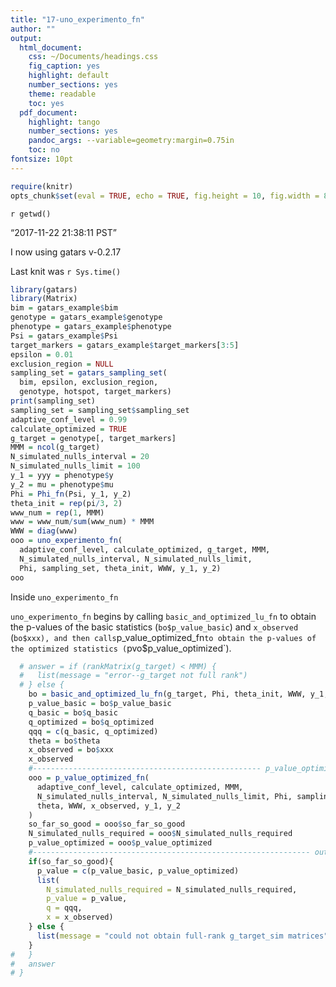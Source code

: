 ```yaml
---
title: "17-uno_experimento_fn"
author: ""
output:
  html_document:
    css: ~/Documents/headings.css
    fig_caption: yes
    highlight: default
    number_sections: yes
    theme: readable
    toc: yes
  pdf_document:
    highlight: tango
    number_sections: yes
    pandoc_args: --variable=geometry:margin=0.75in
    toc: no
fontsize: 10pt
---
```

<A NAME="top"> </A>

```r
require(knitr)
opts_chunk$set(eval = TRUE, echo = TRUE, fig.height = 10, fig.width = 8, tidy=FALSE)
```

`r getwd()`  

"2017-11-22 21:38:11 PST"

I now using gatars v-0.2.17

Last knit was `r Sys.time()`

```r
library(gatars)
library(Matrix)
bim = gatars_example$bim
genotype = gatars_example$genotype
phenotype = gatars_example$phenotype
Psi = gatars_example$Psi
target_markers = gatars_example$target_markers[3:5]
epsilon = 0.01
exclusion_region = NULL
sampling_set = gatars_sampling_set(
  bim, epsilon, exclusion_region,
  genotype, hotspot, target_markers)
print(sampling_set)
sampling_set = sampling_set$sampling_set
adaptive_conf_level = 0.99
calculate_optimized = TRUE
g_target = genotype[, target_markers]
MMM = ncol(g_target)
N_simulated_nulls_interval = 20
N_simulated_nulls_limit = 100
y_1 = yyy = phenotype$y
y_2 = mu = phenotype$mu
Phi = Phi_fn(Psi, y_1, y_2)
theta_init = rep(pi/3, 2)
www_num = rep(1, MMM)
www = www_num/sum(www_num) * MMM
WWW = diag(www)
ooo = uno_experimento_fn(
  adaptive_conf_level, calculate_optimized, g_target, MMM, 
  N_simulated_nulls_interval, N_simulated_nulls_limit, 
  Phi, sampling_set, theta_init, WWW, y_1, y_2)
ooo
```

Inside `uno_experimento_fn`

`uno_experimento_fn` begins by calling `basic_and_optimized_lu_fn` to obtain the p-values of the basic statistics (`bo$p_value_basic`) and `x_observed` (`bo$xxx), and then calls `p_value_optimized_fn` to obtain the p-values of the optimized statistics (`pvo$p_value_optimized`).

```r

  # answer = if (rankMatrix(g_target) < MMM) {
  #   list(message = "error--g_target not full rank")
  # } else {
    bo = basic_and_optimized_lu_fn(g_target, Phi, theta_init, WWW, y_1, y_2)
    p_value_basic = bo$p_value_basic
    q_basic = bo$q_basic
    q_optimized = bo$q_optimized
    qqq = c(q_basic, q_optimized)
    theta = bo$theta
    x_observed = bo$xxx
    x_observed
    #--------------------------------------------------- p_value_optimized
    ooo = p_value_optimized_fn(
      adaptive_conf_level, calculate_optimized, MMM, 
      N_simulated_nulls_interval, N_simulated_nulls_limit, Phi, sampling_set,
      theta, WWW, x_observed, y_1, y_2
    )
    so_far_so_good = ooo$so_far_so_good
    N_simulated_nulls_required = ooo$N_simulated_nulls_required
    p_value_optimized = ooo$p_value_optimized
    #-------------------------------------------------------------- output
    if(so_far_so_good){
      p_value = c(p_value_basic, p_value_optimized)
      list(
        N_simulated_nulls_required = N_simulated_nulls_required,
        p_value = p_value,
        q = qqq,
        x = x_observed)
    } else {
      list(message = "could not obtain full-rank g_target_sim matrices")
    }
#   }
#   answer
# }
```


